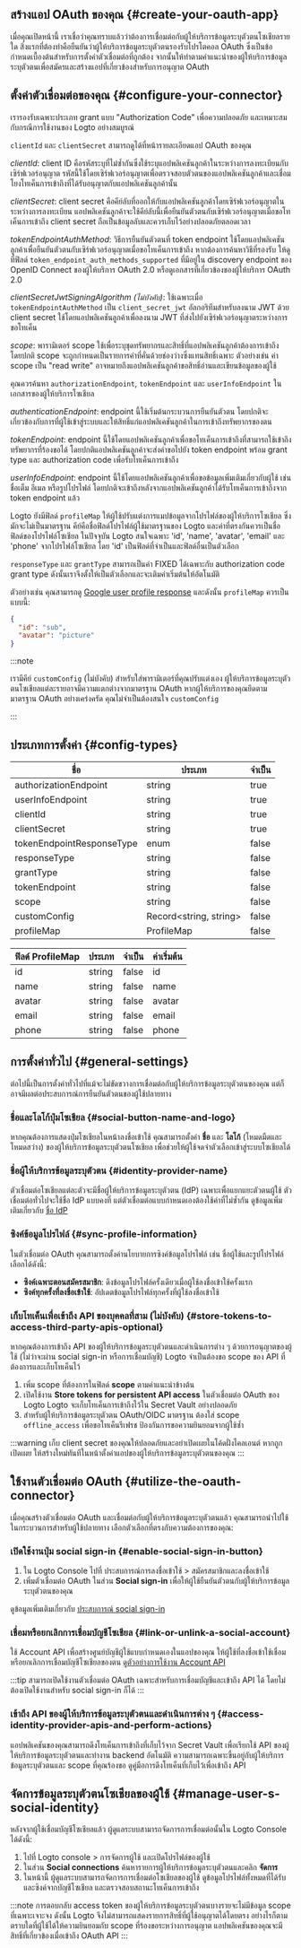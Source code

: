 ## สร้างแอป OAuth ของคุณ \{#create-your-oauth-app}

เมื่อคุณเปิดหน้านี้ เราเชื่อว่าคุณทราบแล้วว่าต้องการเชื่อมต่อกับผู้ให้บริการข้อมูลระบุตัวตนโซเชียลรายใด สิ่งแรกที่ต้องทำคือยืนยันว่าผู้ให้บริการข้อมูลระบุตัวตนรองรับโปรโตคอล OAuth ซึ่งเป็นข้อกำหนดเบื้องต้นสำหรับการตั้งค่าตัวเชื่อมต่อที่ถูกต้อง จากนั้นให้ทำตามคำแนะนำของผู้ให้บริการข้อมูลระบุตัวตนเพื่อสมัครและสร้างแอปที่เกี่ยวข้องสำหรับการอนุญาต OAuth

## ตั้งค่าตัวเชื่อมต่อของคุณ \{#configure-your-connector}

เรารองรับเฉพาะประเภท grant แบบ "Authorization Code" เพื่อความปลอดภัย และเหมาะสมกับกรณีการใช้งานของ Logto อย่างสมบูรณ์

`clientId` และ `clientSecret` สามารถดูได้ที่หน้ารายละเอียดแอป OAuth ของคุณ

_clientId_: client ID คือรหัสระบุที่ไม่ซ้ำกันซึ่งใช้ระบุแอปพลิเคชันลูกค้าในระหว่างการลงทะเบียนกับเซิร์ฟเวอร์อนุญาต รหัสนี้ใช้โดยเซิร์ฟเวอร์อนุญาตเพื่อตรวจสอบตัวตนของแอปพลิเคชันลูกค้าและเชื่อมโยงโทเค็นการเข้าถึงที่ได้รับอนุญาตกับแอปพลิเคชันลูกค้านั้น

_clientSecret_: client secret คือคีย์ลับที่ออกให้กับแอปพลิเคชันลูกค้าโดยเซิร์ฟเวอร์อนุญาตในระหว่างการลงทะเบียน แอปพลิเคชันลูกค้าจะใช้คีย์ลับนี้เพื่อยืนยันตัวตนกับเซิร์ฟเวอร์อนุญาตเมื่อขอโทเค็นการเข้าถึง client secret ถือเป็นข้อมูลลับและควรเก็บไว้อย่างปลอดภัยตลอดเวลา

_tokenEndpointAuthMethod_: วิธีการยืนยันตัวตนที่ token endpoint ใช้โดยแอปพลิเคชันลูกค้าเพื่อยืนยันตัวตนกับเซิร์ฟเวอร์อนุญาตเมื่อขอโทเค็นการเข้าถึง หากต้องการค้นหาวิธีที่รองรับ ให้ดูที่ฟิลด์ `token_endpoint_auth_methods_supported` ที่มีอยู่ใน discovery endpoint ของ OpenID Connect ของผู้ให้บริการ OAuth 2.0 หรือดูเอกสารที่เกี่ยวข้องของผู้ให้บริการ OAuth 2.0

_clientSecretJwtSigningAlgorithm (ไม่บังคับ)_: ใช้เฉพาะเมื่อ `tokenEndpointAuthMethod` เป็น `client_secret_jwt` อัลกอริทึมสำหรับลงนาม JWT ด้วย client secret ใช้โดยแอปพลิเคชันลูกค้าเพื่อลงนาม JWT ที่ส่งไปยังเซิร์ฟเวอร์อนุญาตระหว่างการขอโทเค็น

_scope_: พารามิเตอร์ scope ใช้เพื่อระบุชุดทรัพยากรและสิทธิ์ที่แอปพลิเคชันลูกค้าต้องการเข้าถึง โดยปกติ scope จะถูกกำหนดเป็นรายการค่าที่คั่นด้วยช่องว่างซึ่งแทนสิทธิ์เฉพาะ ตัวอย่างเช่น ค่า scope เป็น "read write" อาจหมายถึงแอปพลิเคชันลูกค้าขอสิทธิ์อ่านและเขียนข้อมูลของผู้ใช้

คุณควรค้นหา `authorizationEndpoint`, `tokenEndpoint` และ `userInfoEndpoint` ในเอกสารของผู้ให้บริการโซเชียล

_authenticationEndpoint_: endpoint นี้ใช้เริ่มต้นกระบวนการยืนยันตัวตน โดยปกติจะเกี่ยวข้องกับการที่ผู้ใช้เข้าสู่ระบบและให้สิทธิ์แก่แอปพลิเคชันลูกค้าในการเข้าถึงทรัพยากรของตน

_tokenEndpoint_: endpoint นี้ใช้โดยแอปพลิเคชันลูกค้าเพื่อขอโทเค็นการเข้าถึงที่สามารถใช้เข้าถึงทรัพยากรที่ร้องขอได้ โดยปกติแอปพลิเคชันลูกค้าจะส่งคำขอไปยัง token endpoint พร้อม grant type และ authorization code เพื่อรับโทเค็นการเข้าถึง

_userInfoEndpoint_: endpoint นี้ใช้โดยแอปพลิเคชันลูกค้าเพื่อขอข้อมูลเพิ่มเติมเกี่ยวกับผู้ใช้ เช่น ชื่อเต็ม อีเมล หรือรูปโปรไฟล์ โดยปกติจะเข้าถึงหลังจากแอปพลิเคชันลูกค้าได้รับโทเค็นการเข้าถึงจาก token endpoint แล้ว

Logto ยังมีฟิลด์ `profileMap` ให้ผู้ใช้ปรับแต่งการแมปข้อมูลจากโปรไฟล์ของผู้ให้บริการโซเชียล ซึ่งมักจะไม่เป็นมาตรฐาน คีย์คือชื่อฟิลด์โปรไฟล์ผู้ใช้มาตรฐานของ Logto และค่าที่ตรงกันควรเป็นชื่อฟิลด์ของโปรไฟล์โซเชียล ในปัจจุบัน Logto สนใจเฉพาะ 'id', 'name', 'avatar', 'email' และ 'phone' จากโปรไฟล์โซเชียล โดย 'id' เป็นฟิลด์ที่จำเป็นและฟิลด์อื่นเป็นตัวเลือก

`responseType` และ `grantType` สามารถเป็นค่า FIXED ได้เฉพาะกับ authorization code grant type ดังนั้นเราจึงตั้งให้เป็นตัวเลือกและจะเติมค่าเริ่มต้นให้อัตโนมัติ

ตัวอย่างเช่น คุณสามารถดู [Google user profile response](https://developers.google.com/identity/openid-connect/openid-connect#an-id-tokens-payload) และดังนั้น `profileMap` ควรเป็นแบบนี้:

```json
{
  "id": "sub",
  "avatar": "picture"
}
```

:::note

เรามีคีย์ `customConfig` (ไม่บังคับ) สำหรับใส่พารามิเตอร์ที่คุณปรับแต่งเอง
ผู้ให้บริการข้อมูลระบุตัวตนโซเชียลแต่ละรายอาจมีความแตกต่างจากมาตรฐาน OAuth หากผู้ให้บริการของคุณยึดตามมาตรฐาน OAuth อย่างเคร่งครัด คุณไม่จำเป็นต้องสนใจ `customConfig`

:::

## ประเภทการตั้งค่า \{#config-types}

| ชื่อ                      | ประเภท                  | จำเป็น |
| ------------------------- | ----------------------- | ------ |
| authorizationEndpoint     | string                  | true   |
| userInfoEndpoint          | string                  | true   |
| clientId                  | string                  | true   |
| clientSecret              | string                  | true   |
| tokenEndpointResponseType | enum                    | false  |
| responseType              | string                  | false  |
| grantType                 | string                  | false  |
| tokenEndpoint             | string                  | false  |
| scope                     | string                  | false  |
| customConfig              | Record\<string, string> | false  |
| profileMap                | ProfileMap              | false  |

| ฟิลด์ ProfileMap | ประเภท | จำเป็น | ค่าเริ่มต้น |
| ---------------- | ------ | ------ | ----------- |
| id               | string | false  | id          |
| name             | string | false  | name        |
| avatar           | string | false  | avatar      |
| email            | string | false  | email       |
| phone            | string | false  | phone       |

## การตั้งค่าทั่วไป \{#general-settings}

ต่อไปนี้เป็นการตั้งค่าทั่วไปที่แม้จะไม่ขัดขวางการเชื่อมต่อกับผู้ให้บริการข้อมูลระบุตัวตนของคุณ แต่ก็อาจมีผลต่อประสบการณ์การยืนยันตัวตนของผู้ใช้ปลายทาง

### ชื่อและโลโก้ปุ่มโซเชียล \{#social-button-name-and-logo}

หากคุณต้องการแสดงปุ่มโซเชียลในหน้าลงชื่อเข้าใช้ คุณสามารถตั้งค่า **ชื่อ** และ **โลโก้** (โหมดมืดและโหมดสว่าง) ของผู้ให้บริการข้อมูลระบุตัวตนโซเชียล เพื่อช่วยให้ผู้ใช้จดจำตัวเลือกเข้าสู่ระบบโซเชียลได้

### ชื่อผู้ให้บริการข้อมูลระบุตัวตน \{#identity-provider-name}

ตัวเชื่อมต่อโซเชียลแต่ละตัวจะมีชื่อผู้ให้บริการข้อมูลระบุตัวตน (IdP) เฉพาะเพื่อแยกแยะตัวตนผู้ใช้ ตัวเชื่อมต่อทั่วไปจะใช้ชื่อ IdP แบบคงที่ แต่ตัวเชื่อมต่อแบบกำหนดเองต้องใช้ค่าที่ไม่ซ้ำกัน ดูข้อมูลเพิ่มเติมเกี่ยวกับ [ชื่อ IdP](https://docs.logto.io/connectors/connector-data-structure#target-identity-provider-name)

### ซิงค์ข้อมูลโปรไฟล์ \{#sync-profile-information}

ในตัวเชื่อมต่อ OAuth คุณสามารถตั้งค่านโยบายการซิงค์ข้อมูลโปรไฟล์ เช่น ชื่อผู้ใช้และรูปโปรไฟล์ เลือกได้ดังนี้:

- **ซิงค์เฉพาะตอนสมัครสมาชิก**: ดึงข้อมูลโปรไฟล์ครั้งเดียวเมื่อผู้ใช้ลงชื่อเข้าใช้ครั้งแรก
- **ซิงค์ทุกครั้งที่ลงชื่อเข้าใช้**: อัปเดตข้อมูลโปรไฟล์ทุกครั้งที่ผู้ใช้ลงชื่อเข้าใช้

### เก็บโทเค็นเพื่อเข้าถึง API ของบุคคลที่สาม (ไม่บังคับ) \{#store-tokens-to-access-third-party-apis-optional}

หากคุณต้องการเข้าถึง API ของผู้ให้บริการข้อมูลระบุตัวตนและดำเนินการต่าง ๆ ด้วยการอนุญาตของผู้ใช้ (ไม่ว่าจะผ่าน social sign-in หรือการเชื่อมบัญชี) Logto จำเป็นต้องขอ scope ของ API ที่ต้องการและเก็บโทเค็นไว้

1. เพิ่ม scope ที่ต้องการในฟิลด์ **scope** ตามคำแนะนำข้างต้น
2. เปิดใช้งาน **Store tokens for persistent API access** ในตัวเชื่อมต่อ OAuth ของ Logto Logto จะเก็บโทเค็นการเข้าถึงไว้ใน Secret Vault อย่างปลอดภัย
3. สำหรับผู้ให้บริการข้อมูลระบุตัวตน OAuth/OIDC มาตรฐาน ต้องใส่ scope `offline_access` เพื่อขอโทเค็นรีเฟรช ป้องกันการขอความยินยอมจากผู้ใช้ซ้ำ

:::warning
เก็บ client secret ของคุณให้ปลอดภัยและอย่าเปิดเผยในโค้ดฝั่งไคลเอนต์ หากถูกเปิดเผย ให้สร้างใหม่ทันทีในหน้าตั้งค่าแอปของผู้ให้บริการข้อมูลระบุตัวตนของคุณ
:::

## ใช้งานตัวเชื่อมต่อ OAuth \{#utilize-the-oauth-connector}

เมื่อคุณสร้างตัวเชื่อมต่อ OAuth และเชื่อมต่อกับผู้ให้บริการข้อมูลระบุตัวตนแล้ว คุณสามารถนำไปใช้ในกระบวนการสำหรับผู้ใช้ปลายทาง เลือกตัวเลือกที่ตรงกับความต้องการของคุณ:

### เปิดใช้งานปุ่ม social sign-in \{#enable-social-sign-in-button}

1. ใน Logto Console ไปที่ <CloudLink to="/sign-in-experience/sign-up-and-sign-in">ประสบการณ์การลงชื่อเข้าใช้ > สมัครสมาชิกและลงชื่อเข้าใช้</CloudLink>
2. เพิ่มตัวเชื่อมต่อ OAuth ในส่วน **Social sign-in** เพื่อให้ผู้ใช้ยืนยันตัวตนกับผู้ให้บริการข้อมูลระบุตัวตนของคุณ

ดูข้อมูลเพิ่มเติมเกี่ยวกับ [ประสบการณ์ social sign-in](https://docs.logto.io/end-user-flows/sign-up-and-sign-in/social-sign-in)

### เชื่อมหรือยกเลิกการเชื่อมบัญชีโซเชียล \{#link-or-unlink-a-social-account}

ใช้ Account API เพื่อสร้างศูนย์บัญชีผู้ใช้แบบกำหนดเองในแอปของคุณ ให้ผู้ใช้ที่ลงชื่อเข้าใช้เชื่อมหรือยกเลิกการเชื่อมบัญชีโซเชียลของตน [ดูตัวอย่างการใช้งาน Account API](https://docs.logto.io/end-user-flows/account-settings/by-account-api#link-a-new-social-connection)

:::tip
สามารถเปิดใช้งานตัวเชื่อมต่อ OAuth เฉพาะสำหรับการเชื่อมบัญชีและเข้าถึง API ได้ โดยไม่ต้องเปิดใช้งานสำหรับ social sign-in ก็ได้
:::

### เข้าถึง API ของผู้ให้บริการข้อมูลระบุตัวตนและดำเนินการต่าง ๆ \{#access-identity-provider-apis-and-perform-actions}

แอปพลิเคชันของคุณสามารถดึงโทเค็นการเข้าถึงที่เก็บไว้จาก Secret Vault เพื่อเรียกใช้ API ของผู้ให้บริการข้อมูลระบุตัวตนและทำงาน backend อัตโนมัติ ความสามารถเฉพาะขึ้นอยู่กับผู้ให้บริการข้อมูลระบุตัวตนและ scope ที่คุณร้องขอ ดูคู่มือการดึงโทเค็นที่เก็บไว้เพื่อเข้าถึง API

## จัดการข้อมูลระบุตัวตนโซเชียลของผู้ใช้ \{#manage-user-s-social-identity}

หลังจากผู้ใช้เชื่อมบัญชีโซเชียลแล้ว ผู้ดูแลระบบสามารถจัดการการเชื่อมต่อนั้นใน Logto Console ได้ดังนี้:

1. ไปที่ <CloudLink to="/users">Logto console > การจัดการผู้ใช้</CloudLink> และเปิดโปรไฟล์ของผู้ใช้
2. ในส่วน **Social connections** ค้นหารายการผู้ให้บริการข้อมูลระบุตัวตนและคลิก **จัดการ**
3. ในหน้านี้ ผู้ดูแลระบบสามารถจัดการการเชื่อมต่อโซเชียลของผู้ใช้ ดูข้อมูลโปรไฟล์ทั้งหมดที่ได้รับและซิงค์จากบัญชีโซเชียล และตรวจสอบสถานะโทเค็นการเข้าถึง

:::note
การตอบกลับ access token ของผู้ให้บริการข้อมูลระบุตัวตนบางรายจะไม่มีข้อมูล scope ที่เฉพาะเจาะจง ดังนั้น Logto จึงไม่สามารถแสดงรายการสิทธิ์ที่ผู้ใช้อนุญาตได้โดยตรง อย่างไรก็ตาม ตราบใดที่ผู้ใช้ได้ให้ความยินยอมกับ scope ที่ร้องขอระหว่างการอนุญาต แอปพลิเคชันของคุณจะมีสิทธิ์ที่เกี่ยวข้องเมื่อเข้าถึง OAuth API
:::
